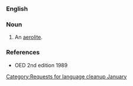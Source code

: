 {{nolanguage/box}}
[[Category:Requests for language cleanup January]]
===English===
===Noun===
{{en-noun}}
# An [[aerolite]].
===References===
* OED 2nd edition 1989